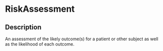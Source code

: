 # RiskAssessment
 ## Description 
 An assessment of the likely outcome(s) for a patient or other subject as well as the likelihood of each outcome.
